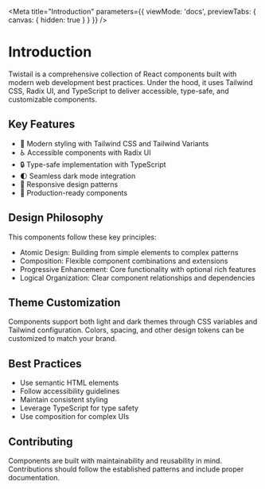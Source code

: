 
<Meta title="Introduction" parameters={{ viewMode: 'docs', previewTabs: { canvas: { hidden: true } } }} />

# Introduction

Twistail is a comprehensive collection of React components built with modern
web development best practices. Under the hood, it uses Tailwind CSS, Radix UI,
and TypeScript to deliver accessible, type-safe, and customizable components.

## Key Features

- 🎨 Modern styling with Tailwind CSS and Tailwind Variants
- ♿️ Accessible components with Radix UI
- 🔒 Type-safe implementation with TypeScript
- 🌓 Seamless dark mode integration
- 📱 Responsive design patterns
- 🚀 Production-ready components

## Design Philosophy

This components follow these key principles:
- Atomic Design: Building from simple elements to complex patterns
- Composition: Flexible component combinations and extensions
- Progressive Enhancement: Core functionality with optional rich features
- Logical Organization: Clear component relationships and dependencies

## Theme Customization

Components support both light and dark themes through CSS variables and Tailwind configuration.
Colors, spacing, and other design tokens can be customized to match your brand.

## Best Practices

- Use semantic HTML elements
- Follow accessibility guidelines
- Maintain consistent styling
- Leverage TypeScript for type safety
- Use composition for complex UIs

## Contributing

Components are built with maintainability and reusability in mind. Contributions should follow
the established patterns and include proper documentation.
